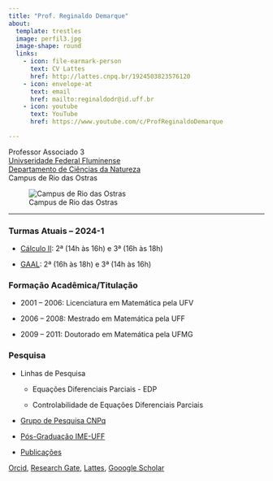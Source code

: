 ```yaml
---
title: "Prof. Reginaldo Demarque"
about:
  template: trestles
  image: perfil3.jpg
  image-shape: round
  links:
    - icon: file-earmark-person
      text: CV Lattes
      href: http://lattes.cnpq.br/1924503823576120
    - icon: envelope-at
      text: email
      href: mailto:reginaldodr@id.uff.br
    - icon: youtube
      text: YouTube
      href: https://www.youtube.com/c/ProfReginaldoDemarque

---
```


Professor Associado 3\
[Univseridade Federal Fluminense](http://www.uff.br) \
[Departamento de Ciências da Natureza](http://depcienciasdanatureza.uff.br/departamento/)\
Campus de Rio das Ostras

![Campus de Rio das Ostras](uff-ihs.jpg)

---

### Turmas Atuais -- 2024-1

- [Cálculo II](calculoII/c2-2024-1.qmd): 2ª (14h às 16h) e 3ª (16h às 18h) 

- [GAAL](gaal/gaal-2024-1.qmd): 2ª (16h às 18h) e 3ª (14h às 16h)

### Formação Acadêmica/Titulação

-   2001 -- 2006: Licenciatura em Matemática pela UFV

-   2006 -- 2008: Mestrado em Matemática pela UFF

-   2009 -- 2011: Doutorado em Matemática pela UFMG

### Pesquisa

- Linhas de Pesquisa
  -   Equações Diferenciais Parciais - EDP

  -   Controlabilidade de Equações Diferenciais Parciais

- [Grupo de Pesquisa CNPq](http://dgp.cnpq.br/dgp/espelhogrupo/8734602523044835)

- [Pós-Graduação IME-UFF](https://pgmat-uff.com.br/)

- [Publicações](pesquisa.qmd)

[Orcid](https://orcid.org/0000-0001-6891-7665), [Research Gate](https://www.researchgate.net/profile/Reginaldo_Demarque), [Lattes](http://lattes.cnpq.br/1924503823576120), [Gooogle Scholar](https://scholar.google.com.br/citations?user=taNb4t4AAAAJ&hl=pt-BR&oi=ao)

